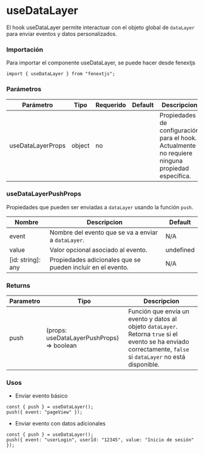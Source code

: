 # useDataLayer

El hook useDataLayer permite interactuar con el objeto global de `dataLayer` para enviar eventos y datos personalizados.

### Importación

Para importar el componente useDataLayer, se puede hacer desde fenextjs

```tsx copy
import { useDataLayer } from "fenextjs";
```

### Parámetros

| Parámetro | Tipo | Requerido | Default | Descripcion |
| --------- | ---- | --------- | ------- | ----------- |
| useDataLayerProps | object | no |  | Propiedades de configuración para el hook. Actualmente no requiere ninguna propiedad específica. |

### useDataLayerPushProps

Propiedades que pueden ser enviadas a `dataLayer` usando la función `push`.

| Nombre | Descripcion | Default |
| --- | --- | --- |
| event | Nombre del evento que se va a enviar a `dataLayer`. | N/A |
| value | Valor opcional asociado al evento. | undefined |
| [id: string]: any | Propiedades adicionales que se pueden incluir en el evento. | N/A |
### Returns

| Parametro | Tipo | Descripcion |
| --------- | ---- | ----------- |
| push | (props: useDataLayerPushProps) =\> boolean  | Función que envía un evento y datos al objeto `dataLayer`. Retorna `true` si el evento se ha enviado correctamente, `false` si `dataLayer` no está disponible. |
### Usos

- Enviar evento básico

```tsx copy
const { push } = useDataLayer();
push({ event: "pageView" });
```

- Enviar evento con datos adicionales

```tsx copy
const { push } = useDataLayer();
push({ event: "userLogin", userId: "12345", value: "Inicio de sesión" });
```

